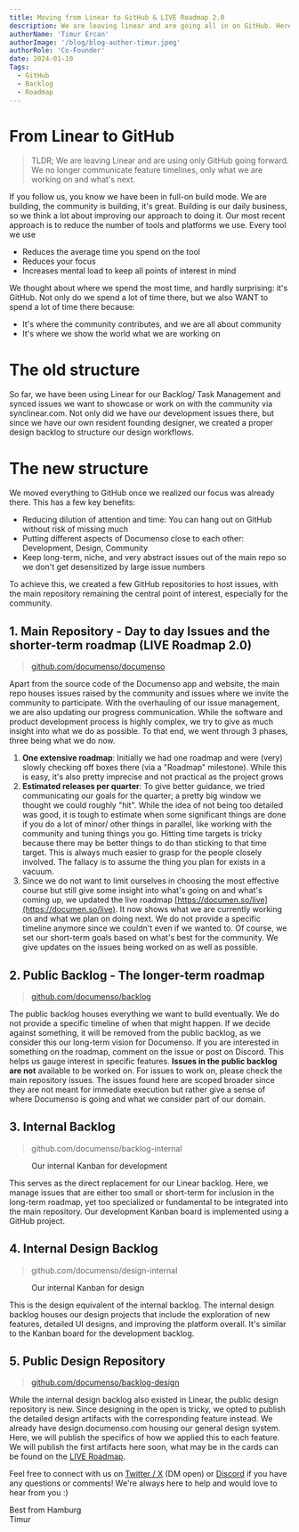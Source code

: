 ```yaml
---
title: Moving from Linear to GitHub & LIVE Roadmap 2.0
description: We are leaving linear and are going all in on GitHub. Here is how we do it.
authorName: 'Timur Ercan'
authorImage: '/blog/blog-author-timur.jpeg'
authorRole: 'Co-Founder'
date: 2024-01-10
Tags:
  - GitHub
  - Backlog
  - Roadmap
---
```


# From Linear to GitHub

> TLDR; We are leaving Linear and are using only GitHub going forward. We no longer communicate feature timelines, only what we are working on and what's next.

If you follow us, you know we have been in full-on build mode. We are building, the community is building, it's great. Building is our daily business, so we think a lot about improving our approach to doing it.
Our most recent approach is to reduce the number of tools and platforms we use. Every tool we use

- Reduces the average time you spend on the tool
- Reduces your focus
- Increases mental load to keep all points of interest in mind

We thought about where we spend the most time, and hardly surprising: it's GitHub. Not only do we spend a lot of time there, but we also WANT to spend a lot of time there because:

- It's where the community contributes, and we are all about community
- It's where we show the world what we are working on

# The old structure

So far, we have been using Linear for our Backlog/ Task Management and synced issues we want to showcase or work on with the community via synclinear.com. Not only did we have our development issues there, but since
we have our own resident founding designer, we created a proper design backlog to structure our design workflows.

# The new structure

We moved everything to GitHub once we realized our focus was already there. This has a few key benefits:

- Reducing dilution of attention and time: You can hang out on GitHub without risk of missing much
- Putting different aspects of Documenso close to each other: Development, Design, Community
- Keep long-term, niche, and very abstract issues out of the main repo so we don't get desensitized by large issue numbers

To achieve this, we created a few GitHub repositories to host issues, with the main repository remaining the central point of interest, especially for the community.

## 1. Main Repository - Day to day Issues and the shorter-term roadmap (LIVE Roadmap 2.0)

> [github.com/documenso/documenso](https://github.com/documenso/documenso)

Apart from the source code of the Documenso app and website, the main repo houses issues raised by the community and issues where we invite the community to participate.
With the overhauling of our issue management, we are also updating our progress communication. While the software and product development process is highly complex,
we try to give as much insight into what we do as possible. To that end, we went through 3 phases, three being what we do now.

1. **One extensive roadmap**: Initially we had one roadmap and were (very) slowly checking off boxes there (via a "Roadmap" milestone). While this is easy, it's also pretty imprecise and not practical as the project grows
2. **Estimated releases per quarter**: To give better guidance, we tried communicating our goals for the quarter; a pretty big window we thought we could roughly "hit". While the idea of not being too detailed was good, it is tough to estimate when some significant things are done if you do a lot of minor/ other things in parallel,
   like working with the community and tuning things you go. Hitting time targets is tricky because there may be better things to do than sticking to that time target. This is always much easier to grasp for the people closely involved. The fallacy is to assume the thing you plan for exists in a vacuum.
3. Since we do not want to limit ourselves in choosing the most effective course but still give some insight into what's going on and what's coming up, we updated the live roadmap [https://documen.so/live](https://documen.so/live). It now shows what we are currently working on and what we plan on doing next. We do not provide
   a specific timeline anymore since we couldn't even if we wanted to. Of course, we set our short-term goals based on what's best for the community. We give updates on the issues being worked on as well as possible.

## 2. Public Backlog - The longer-term roadmap

> [github.com/documenso/backlog](https://github.com/documenso/backlog)

The public backlog houses everything we want to build eventually. We do not provide a specific timeline of when that might happen. If we decide against something, it will be removed from the public backlog, as we consider this our long-term vision for Documenso. If you are interested in something on the roadmap, comment on the issue or post on Discord. This helps us gauge interest in specific features.
**Issues in the public backlog are not** available to be worked on. For issues to work on, please check the main repository issues. The issues found here are scoped broader since they are not meant for immediate execution but rather give a sense of where Documenso is going and what we consider part of our domain.

## 3. Internal Backlog

> github.com/documenso/backlog-internal

<figure>
  <MdxNextImage
    src="/blog/gh1.png"
    width="1260"
    height="630"
    alt="GitHub: Development Board"
  />

  <figcaption className="text-center">
    Our internal Kanban for development
  </figcaption>
</figure>

This serves as the direct replacement for our Linear backlog. Here, we manage issues that are either too small or short-term for inclusion in the long-term roadmap, yet too specialized or fundamental to be integrated into the main repository. Our development Kanban board is implemented using a GitHub project.

## 4. Internal Design Backlog

> github.com/documenso/design-internal

<figure>
  <MdxNextImage
    src="/blog/gh2.png"
    width="1260"
    height="630"
    alt="GitHub: Design Board"
  />

  <figcaption className="text-center">
    Our internal Kanban for design
  </figcaption>
</figure>

This is the design equivalent of the internal backlog. The internal design backlog houses our design projects that include the exploration of new features, detailed UI designs, and improving the platform overall.
It's similar to the Kanban board for the development backlog.

## 5. Public Design Repository

> [github.com/documenso/backlog-design](https://github.com/documenso/design)

While the internal design backlog also existed in Linear, the public design repository is new. Since designing in the open is tricky, we opted to publish the detailed design artifacts with the corresponding feature instead.
We already have design.documenso.com housing our general design system. Here, we will publish the specifics of how we applied this to each feature. We will publish the first artifacts here soon, what may be in the cards can be found on the [LIVE Roadmap](https://documen.so/live).

Feel free to connect with us on [Twitter / X](https://twitter.com/eltimuro) (DM open) or [Discord](https://documen.so/discord) if you have any questions or comments! We're always here to help and would love to hear from you :)

Best from Hamburg\
Timur

